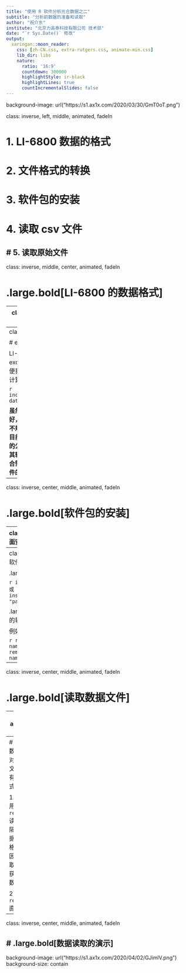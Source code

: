 ```yaml
---
title: "使用 R 软件分析光合数据之二"
subtitle: "分析前数据的准备和读取"
author: "祝介东"
institute: "北京力高泰科技有限公司 技术部"
date: "`r Sys.Date()` 修改"
output:
  xaringan::moon_reader:
    css: [zh-CN.css, extra-rutgers.css, animate-min.css]
    lib_dir: libs
    nature:
      ratio: '16:9'
      countdown: 300000
      highlightStyle: ir-black
      highlightLines: true
      countIncrementalSlides: false
---
```

background-image: url("https://s1.ax1x.com/2020/03/30/GmT0oT.png")

class: inverse, left, middle, animated, fadeIn

# 1. LI-6800 数据的格式

# 2. 文件格式的转换

# 3. 软件包的安装

# 4. 读取 csv 文件

# 5. 读取原始文件
---
class: inverse, middle, center, animated, fadeIn

# .large.bold[LI-6800 的数据格式]

---
class: animated, fadeIn
# 原始数据

LI-6800 的原始数据不带任何后缀，为 tab 分隔符分隔的纯文本文件，可以使用**任何的文本编辑器（推荐 notepad++）**打开。

```r
include_graphics("./img/raw-data.png")
```

**这是目前推荐的 LI-6800 读取的数据文件格式**
---
class: animated, fadeIn

# excel 数据

LI-6800 的 excel 数据是标准的 excel 文件，内含大量的公式，方便我们直接修改某些参数而进行重计算。

```r
include_graphics("./img/excel-data.png")
```

**虽然 excel 数据对人类阅读比较友好，但它内嵌的大量公式处于大量不规则的数据行（头文件）之下，目前 openxls 尚不支持对此类型的公式的读入，因此，一般需要将其转换为其他格式读取，该方式适合需要修改叶面积等参数的数据文件的读入**。
---
class: inverse, center, middle, animated, fadeIn


# .large.bold[软件包的安装]


---
class: animated, fadeIn
# 图形界面安装 CRAN 软件包
.pull-left[
```r
include_graphics("./img/repo.png")
```
]

.pull-right[

<br />
<br />
<br />

```r
include_graphics("./img/gui-packages.png")
```
]
---
class: animated, fadeIn
# 命令安装软件包

.large.bold[- 安装 CRAN 软件包]


```r
install.packages("packages")
# 或
install.packages(c("packages1", "packages2", "..."))
```

.large.bold[- `remotes` 安装其他来源的软件包]

例如：

```r
remotes::install_github("repo name")
remotes::install_bitbucket("repo name")
```

---
class: inverse, center, middle, animated, fadeIn


# .large.bold[读取数据文件]

---
class: animated, fadeIn

# 读取 csv 文件
R 有许多与读取 csv 文件相关的函数,例如常用的：

```r
utils::read.csv
readr::read_csv
data.table::fread
```
其它 ......

--
# 读取原始数据文件
R 对原始数据文件的读取有两种方式：

1. 直接使用 `read.delim` 读取 tab 分隔符的数据，因数据格式的原因，需要读取两次，以获得表头和数据。

2. 使用 `regex_read` 直接读取

---
class: inverse, center, middle, animated, fadeIn

# .large.bold[数据读取的演示]
---
background-image: url("https://s1.ax1x.com/2020/04/02/GJimlV.png")
background-size: contain
